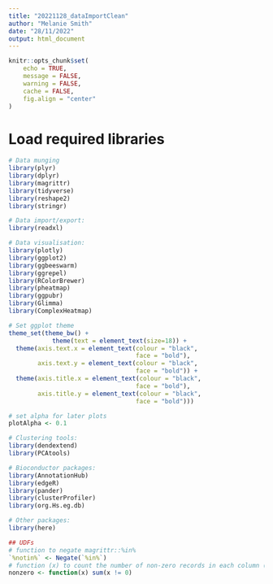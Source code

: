 ```yaml
---
title: "20221128_dataImportClean"
author: "Melanie Smith"
date: "28/11/2022"
output: html_document
---
```


```r
knitr::opts_chunk$set(
    echo = TRUE,
    message = FALSE,
    warning = FALSE,
    cache = FALSE,
    fig.align = "center"
)
```

# Load required libraries

```r

# Data munging
library(plyr)
library(dplyr)
library(magrittr)
library(tidyverse)
library(reshape2)
library(stringr)

# Data import/export:
library(readxl)

# Data visualisation:
library(plotly)
library(ggplot2)
library(ggbeeswarm)
library(ggrepel)
library(RColorBrewer)
library(pheatmap)
library(ggpubr)
library(Glimma)
library(ComplexHeatmap)

# Set ggplot theme
theme_set(theme_bw() +
            theme(text = element_text(size=18)) +
  theme(axis.text.x = element_text(colour = "black",
                                   face = "bold"),
        axis.text.y = element_text(colour = "black",
                                   face = "bold")) +
  theme(axis.title.x = element_text(colour = "black",
                                   face = "bold"),
        axis.title.y = element_text(colour = "black",
                                   face = "bold")))

# set alpha for later plots
plotAlpha <- 0.1

# Clustering tools:
library(dendextend)
library(PCAtools)

# Bioconductor packages:
library(AnnotationHub)
library(edgeR)
library(pander)
library(clusterProfiler)
library(org.Hs.eg.db)

# Other packages:
library(here)

## UDFs
# function to negate magrittr::%in%
`%notin%` <- Negate(`%in%`)
# function (x) to count the number of non-zero records in each column (ie per sample)
nonzero <- function(x) sum(x != 0)
```
